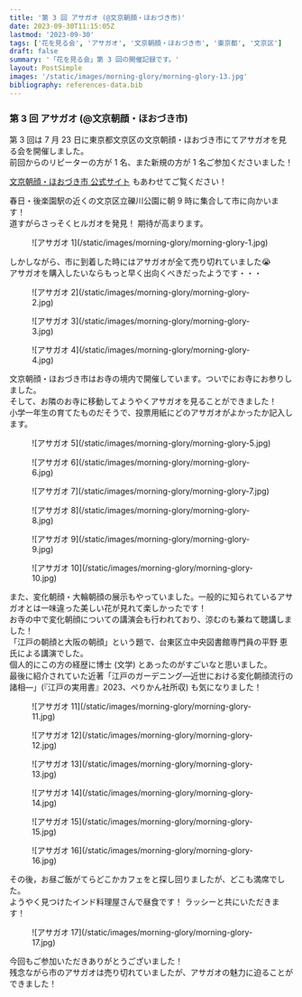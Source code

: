 ```yaml
---
title: '第 3 回 アサガオ (@文京朝顔・ほおづき市)'
date: 2023-09-30T11:15:05Z
lastmod: '2023-09-30'
tags: ['花を見る会', 'アサガオ', '文京朝顔・ほおづき市', '東京都', '文京区']
draft: false
summary: '「花を見る会」第 3 回の開催記録です。'
layout: PostSimple
images: '/static/images/morning-glory/morning-glory-13.jpg'
bibliography: references-data.bib
---
```


### 第 3 回 アサガオ (@文京朝顔・ほおづき市)

第 3 回は 7 月 23 日に東京都文京区の文京朝顔・ほおづき市にてアサガオを見る会を開催しました。<br />
前回からのリピーターの方が 1 名、また新規の方が 1 名ご参加くださいました！

[文京朝顔・ほおづき市 公式サイト](https://www.city.bunkyo.lg.jp/bunka/kanko/event/matsuri/asagao.html) もあわせてご覧ください！

春日・後楽園駅の近くの文京区立礫川公園に朝 9 時に集合して市に向かいます！<br />
道すがらさっそくヒルガオを発見！ 期待が高まります。

<div className="-mx-2 flex flex-wrap overflow-hidden xl:-mx-2">
  <figure className="my-1 w-full overflow-hidden px-2 xl:my-1 xl:w-1/2 xl:px-2">
    ![アサガオ 1](/static/images/morning-glory/morning-glory-1.jpg)
  </figure>
</div>

しかしながら、市に到着した時にはアサガオが全て売り切れていました😭<br />
アサガオを購入したいならもっと早く出向くべきだったようです・・・

<div className="-mx-2 flex flex-wrap overflow-hidden xl:-mx-2">
  <figure className="my-1 w-full overflow-hidden px-2 xl:my-1 xl:w-1/2 xl:px-2">
    ![アサガオ 2](/static/images/morning-glory/morning-glory-2.jpg)
  </figure>
  <figure className="my-1 w-full overflow-hidden px-2 xl:my-1 xl:w-1/2 xl:px-2">
    ![アサガオ 3](/static/images/morning-glory/morning-glory-3.jpg)
  </figure>
  <figure className="my-1 w-full overflow-hidden px-2 xl:my-1 xl:w-1/2 xl:px-2">
    ![アサガオ 4](/static/images/morning-glory/morning-glory-4.jpg)
  </figure>
</div>

文京朝顔・ほおづき市はお寺の境内で開催しています。ついでにお寺にお参りしました。<br />
そして、お隣のお寺に移動してようやくアサガオを見ることができました！ <br />
小学一年生の育てたものだそうで、投票用紙にどのアサガオがよかったか記入します。

<div className="-mx-2 flex flex-wrap overflow-hidden xl:-mx-2">
  <figure className="my-1 w-full overflow-hidden px-2 xl:my-1 xl:w-1/2 xl:px-2">
    ![アサガオ 5](/static/images/morning-glory/morning-glory-5.jpg)
  </figure>
  <figure className="my-1 w-full overflow-hidden px-2 xl:my-1 xl:w-1/2 xl:px-2">
    ![アサガオ 6](/static/images/morning-glory/morning-glory-6.jpg)
  </figure>
  <figure className="my-1 w-full overflow-hidden px-2 xl:my-1 xl:w-1/2 xl:px-2">
    ![アサガオ 7](/static/images/morning-glory/morning-glory-7.jpg)
  </figure>
  <figure className="my-1 w-full overflow-hidden px-2 xl:my-1 xl:w-1/2 xl:px-2">
    ![アサガオ 8](/static/images/morning-glory/morning-glory-8.jpg)
  </figure>
  <figure className="my-1 w-full overflow-hidden px-2 xl:my-1 xl:w-1/2 xl:px-2">
    ![アサガオ 9](/static/images/morning-glory/morning-glory-9.jpg)
  </figure>
  <figure className="my-1 w-full overflow-hidden px-2 xl:my-1 xl:w-1/2 xl:px-2">
    ![アサガオ 10](/static/images/morning-glory/morning-glory-10.jpg)
  </figure>
</div>

また、変化朝顔・大輪朝顔の展示もやっていました。一般的に知られているアサガオとは一味違った美しい花が見れて楽しかったです！<br />
お寺の中で変化朝顔についての講演会も行われており、涼むのも兼ねて聴講しました！<br />
「江戸の朝顔と大阪の朝顔」という題で、台東区立中央図書館専門員の平野 恵氏による講演でした。<br />
個人的にこの方の経歴に博士 (文学) とあったのがすごいなと思いました。<br />
最後に紹介されていた近著「江戸のガーデニング—近世における変化朝顔流行の諸相—」(『江戸の実用書』2023、ぺりかん社所収) も気になりました！

<div className="-mx-2 flex flex-wrap overflow-hidden xl:-mx-2">
  <figure className="my-1 w-full overflow-hidden px-2 xl:my-1 xl:w-1/2 xl:px-2">
    ![アサガオ 11](/static/images/morning-glory/morning-glory-11.jpg)
  </figure>
  <figure className="my-1 w-full overflow-hidden px-2 xl:my-1 xl:w-1/2 xl:px-2">
    ![アサガオ 12](/static/images/morning-glory/morning-glory-12.jpg)
  </figure>
  <figure className="my-1 w-full overflow-hidden px-2 xl:my-1 xl:w-1/2 xl:px-2">
    ![アサガオ 13](/static/images/morning-glory/morning-glory-13.jpg)
  </figure>
  <figure className="my-1 w-full overflow-hidden px-2 xl:my-1 xl:w-1/2 xl:px-2">
    ![アサガオ 14](/static/images/morning-glory/morning-glory-14.jpg)
  </figure>
  <figure className="my-1 w-full overflow-hidden px-2 xl:my-1 xl:w-1/2 xl:px-2">
    ![アサガオ 15](/static/images/morning-glory/morning-glory-15.jpg)
  </figure>
  <figure className="my-1 w-full overflow-hidden px-2 xl:my-1 xl:w-1/2 xl:px-2">
    ![アサガオ 16](/static/images/morning-glory/morning-glory-16.jpg)
  </figure>
</div>

その後，お昼ご飯がてらどこかカフェをと探し回りましたが、どこも満席でした。<br />
ようやく見つけたインド料理屋さんで昼食です！ ラッシーと共にいただきます！

<div className="-mx-2 flex flex-wrap overflow-hidden xl:-mx-2">
  <figure className="my-1 w-full overflow-hidden px-2 xl:my-1 xl:w-1/2 xl:px-2">
    ![アサガオ 17](/static/images/morning-glory/morning-glory-17.jpg)
  </figure>
</div>

今回もご参加いただきありがとうございました！ <br />
残念ながら市のアサガオは売り切れていましたが、アサガオの魅力に迫ることができました！